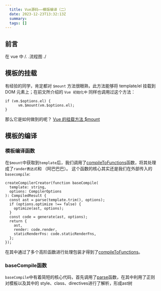 ```yaml
---
  title: Vue源码——模版编译（二）
  date: 2023-12-23T13:32:13Z
  summary:
  tags: []
---
```

  
  ## 前言 
在 vue 中
/.
.流程图
./

## 模板的挂载
有经验的同学，肯定都对 `$mount` 方法很眼熟，此方法能够将 template/el 挂载到 DOM 元素上；在前文所介绍的 `Vue 初始化中` 同样也调用过这个方法：
```
if (vm.$options.el) {
      vm.$mount(vm.$options.el);
}
```
那么它是如何做到的呢？ 
<a href="http://localhost:3000/detail/1080" target="_black">Vue 的挂载方法 $mount</a>

## 模板的编译
### 模板编译函数
在`$mount`中获取到`template`后，我们调用了<a href="http://localhost:3000/detail/1081" target="_black">compileToFunctions</a>函数，将其处理成了`rander表达式`和 （阿巴巴巴）。
这个函数的核心其实还是我们在外部传入的`basecompile`:
```
createCompilerCreator(function baseCompile(
  template: string,
  options: CompilerOptions
): CompiledResult {
  const ast = parse(template.trim(), options);  
  if (options.optimize !== false) {
    optimize(ast, options);
  }
  const code = generate(ast, options);
  return {
    ast,
    render: code.render,
    staticRenderFns: code.staticRenderFns,
  };
});
```
在其中通过了多个高阶函数进行处理包装才得到了<a href="http://localhost:3000/detail/1081" target="_black">compileToFunctions</a>。

### baseCompile函数
`baseCompile`中有着简短的核心代码，首先调用了<a href="http://localhost:3000/detail/1082" target="_black">parse</a>函数，在其中利用了正则对模板以及其中的 style、class、directives进行了解析，形成ast树

  
